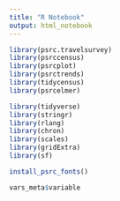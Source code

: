 ```yaml
---
title: "R Notebook"
output: html_notebook
---
```


```r
library(psrc.travelsurvey)
library(psrccensus)
library(psrcplot)
library(psrctrends)
library(tidycensus)
library(psrcelmer)

library(tidyverse)
library(stringr)
library(rlang)
library(chron)
library(scales)
library(gridExtra)
library(sf)

install_psrc_fonts()

vars_meta$variable

```

